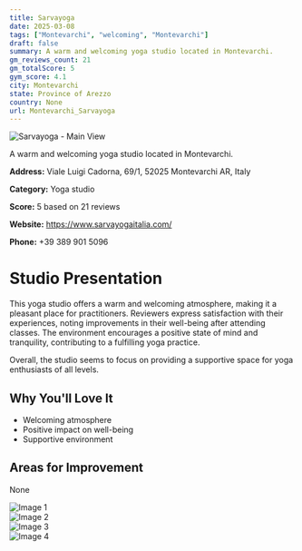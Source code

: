 ```yaml
---
title: Sarvayoga
date: 2025-03-08
tags: ["Montevarchi", "welcoming", "Montevarchi"]  
draft: false
summary: A warm and welcoming yoga studio located in Montevarchi.
gm_reviews_count: 21
gm_totalScore: 5
gym_score: 4.1
city: Montevarchi
state: Province of Arezzo
country: None
url: Montevarchi_Sarvayoga
---
```


<div className="aspect-[16/9] relative my-8">
  <img 
    src="https://lh5.googleusercontent.com/p/AF1QipM0YtRVw0DMftmm5YNwHBxpG01qygAissbOqMFT=w1920-h1080-k-no"
    alt="Sarvayoga - Main View"
    className="object-cover absolute inset-0 w-full h-full rounded-lg"
  />
</div>

A warm and welcoming yoga studio located in Montevarchi.

**Address:** Viale Luigi Cadorna, 69/1, 52025 Montevarchi AR, Italy

**Category:** Yoga studio

**Score:** 5 based on 21 reviews

**Website:** https://www.sarvayogaitalia.com/

**Phone:** +39 389 901 5096

# Studio Presentation

This yoga studio offers a warm and welcoming atmosphere, making it a pleasant place for practitioners. Reviewers express satisfaction with their experiences, noting improvements in their well-being after attending classes. The environment encourages a positive state of mind and tranquility, contributing to a fulfilling yoga practice.

Overall, the studio seems to focus on providing a supportive space for yoga enthusiasts of all levels.

## Why You'll Love It

- Welcoming atmosphere
- Positive impact on well-being
- Supportive environment

## Areas for Improvement

None

<div className="grid grid-cols-1 xl:grid-cols-2 gap-4 my-8">
<div className="aspect-[4/3] relative"><img src="https://lh5.googleusercontent.com/p/AF1QipOvj_OMto3HrjB5zMZk8IGux3mwjtiKlkM3-VNC=w1920-h1080-k-no" alt="Image 1" className="object-cover absolute inset-0 w-full h-full rounded-lg" /></div>
<div className="aspect-[4/3] relative"><img src="https://lh5.googleusercontent.com/p/AF1QipNO-NZSr1dA4dN7qxWwwtFB0gfAdGX_bKCMWl67=w1920-h1080-k-no" alt="Image 2" className="object-cover absolute inset-0 w-full h-full rounded-lg" /></div>
<div className="aspect-[4/3] relative"><img src="https://lh5.googleusercontent.com/p/AF1QipOaS3RnHP2mkETzTTsbyGjwN8dxp5OohNgZ86tz=w1920-h1080-k-no" alt="Image 3" className="object-cover absolute inset-0 w-full h-full rounded-lg" /></div>
<div className="aspect-[4/3] relative"><img src="https://lh5.googleusercontent.com/p/AF1QipN0omraalpoQAfDyaamdnJjJlyETqwRsIVhZ4dL=w1920-h1080-k-no" alt="Image 4" className="object-cover absolute inset-0 w-full h-full rounded-lg" /></div>
</div>